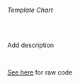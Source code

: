 
###### Template Chart

<br />

Add description

<br />

[See here](https://observablehq.com/@d3/difference-chart?collection=@d3/d3-shape) for raw code

<br />

<TemplateChart />
